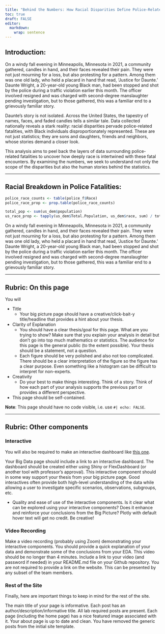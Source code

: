```yaml
---
title: "Behind the Numbers: How Racial Disparities Define Police-Related Fatalities"
toc: true
draft: FALSE
editor: 
  markdown: 
    wrap: sentence
---
```


## Introduction:

On a windy fall evening in Minneapolis, Minnesota in 2021, a community gathered, candles in hand, and their faces revealed their pain.
They were not just mourning for a loss, but also protesting for a pattern.
Among them was one old lady, who held a placard in hand that read, 'Justice for Daunte.' Daunte Wright, a 20-year-old young Black man, had been stopped and shot by the police during a traffic violation earlier this month.
The officer involved resigned and was charged with second-degree manslaughter pending investigation, but to those gathered, this was a familiar end to a grievously familiar story.

Daunte's story is not isolated.
Across the United States, the tapestry of names, faces, and faded candles tells a similar tale.
Data collected nationally reveals a stark reality: racial disparities pervade police-related fatalities, with Black individuals disproportionately represented.
These are not just statistics; they are sons and daughters, friends and neighbors, whose stories demand a closer look.

This analysis aims to peel back the layers of data surrounding police-related fatalities to uncover how deeply race is intertwined with these fatal encounters.
By examining the numbers, we seek to understand not only the scope of the disparities but also the human stories behind the statistics.

------------------------------------------------------------------------

## Racial Breakdown in Police Fatalities:

```r
police_race_counts <- table(police_f$Race)
police_race_prop <- prop.table(police_race_counts)

total_pop <- sum(us_dem$population)
us_race_prop <- tapply(us_dem$Total.Population, us_dem$race, sum) / total_pop
```

On a windy fall evening in Minneapolis, Minnesota in 2021, a community gathered, candles in hand, and their faces revealed their pain.
They were not just mourning for a loss, but also protesting for a pattern.
Among them was one old lady, who held a placard in hand that read, 'Justice for Daunte.' Daunte Wright, a 20-year-old young Black man, had been stopped and shot by the police during a traffic violation earlier this month.
The officer involved resigned and was charged with second-degree manslaughter pending investigation, but to those gathered, this was a familiar end to a grievously familiar story.

------------------------------------------------------------------------

## Rubric: On this page

You will

-   Title
    -   Your big picture page should have a creative/click-bait-y title/headline that provides a hint about your thesis.
-   Clarity of Explanation
    -   You should have a clear thesis/goal for this page. What are you trying to show? Make sure that you explain your analysis in detail but don't go into top much mathematics or statistics. The audience for this page is the general public (to the extent possible). Your thesis should be a statement, not a question.
    -   Each figure should be very polished and also not too complicated. There should be a clear interpretation of the figure so the figure has a clear purpose. Even something like a histogram can be difficult to interpret for non-experts.
-   Creativity
    -   Do your best to make things interesting. Think of a story. Think of how each part of your analysis supports the previous part or provides a different perspective.
-   This page should be self-contained.

**Note**: This page should have no code visible, i.e. use `#| echo: FALSE`.

------------------------------------------------------------------------

## Rubric: Other components

### Interactive

You will also be required to make an interactive dashboard like [this one](/flex/flex.html).

Your Big Data page should include a link to an interactive dashboard.
The dashboard should be created either using Shiny or FlexDashboard (or another tool with professor's approval).
This interactive component should in some way support your thesis from your big picture page.
Good interactives often provide both high-level understanding of the data while allowing a user to investigate specific scenarios, observations, subgroups, etc.

-   Quality and ease of use of the interactive components. Is it clear what can be explored using your interactive components? Does it enhance and reinforce your conclusions from the Big Picture? Plotly with default hover text will get no credit. Be creative!

### Video Recording

Make a video recording (probably using Zoom) demonstrating your interactive components.
You should provide a quick explanation of your data and demonstrate some of the conclusions from your EDA.
This video should be no longer than 4 minutes.
Include a link to your video (and password if needed) in your README.md file on your Github repository.
You are not required to provide a link on the website.
This can be presented by any subset of the team members.

### Rest of the Site

Finally, here are important things to keep in mind for the rest of the site.

The main title of your page is informative.
Each post has an author/description/informative title.
All lab required posts are present.
Each page (including the home page) has a nice featured image associated with it.
Your about page is up to date and clean.
You have removed the generic posts from the initial site template.
